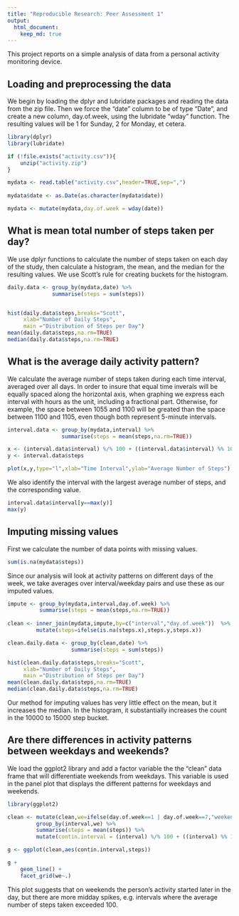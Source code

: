 ```yaml
---
title: "Reproducible Research: Peer Assessment 1"
output: 
  html_document:
    keep_md: true
---
```


This project reports on a simple analysis of data from a personal activity monitoring device.


## Loading and preprocessing the data  

We begin by loading the dplyr and lubridate packages and reading the data from the zip file. Then we force the "date" column to be of type "Date", and create a new column, day.of.week, using the lubridate "wday" function. The resulting values will be 1 for Sunday, 2 for Monday, et cetera.

```r
library(dplyr)
library(lubridate)

if (!file.exists("activity.csv")){
    unzip("activity.zip")
}

mydata <- read.table("activity.csv",header=TRUE,sep=",")
          
mydata$date <- as.Date(as.character(mydata$date))

mydata <- mutate(mydata,day.of.week = wday(date))

```

## What is mean total number of steps taken per day?  

We use dplyr functions to calculate the number of steps taken on each day of the study, then calculate a histogram, the mean, and the median for the resulting values. We use Scott's rule for creating buckets for the histogram.

```r


daily.data <- group_by(mydata,date) %>%
              summarise(steps = sum(steps))


hist(daily.data$steps,breaks="Scott",
     xlab="Number of Daily Steps",
     main ="Distribution of Steps per Day")
mean(daily.data$steps,na.rm=TRUE)
median(daily.data$steps,na.rm=TRUE)
```

## What is the average daily activity pattern?

We calculate the average number of steps taken during each time interval, averaged over all days. In order to insure that equal time inverals will be equally spaced along the horizontal axis, when graphing we express each interval with hours as the unit, including a fractional part. Otherwise, for example, the space between 1055 and 1100 will be greated than the space between 1100 and 1105, even though both represent 5-minute intervals.

```r
interval.data <- group_by(mydata,interval) %>%
                 summarise(steps = mean(steps,na.rm=TRUE))

x <- (interval.data$interval) %/% 100 + ((interval.data$interval) %% 100)/60
y <- interval.data$steps

plot(x,y,type="l",xlab="Time Interval",ylab="Average Number of Steps")
```

We also identify the interval with the largest average number of steps, and the corresponding value.

```r
interval.data$interval[y==max(y)]
max(y)

```


## Imputing missing values  

First we calculate the number of data points with missing values.

```r
sum(is.na(mydata$steps))
```


Since our analysis will look at activity patterns on different days of the week, we take averages over interval/weekday pairs and use these as our imputed values.

```r


impute <- group_by(mydata,interval,day.of.week) %>%
          summarise(steps = mean(steps,na.rm=TRUE))
          
clean <- inner_join(mydata,impute,by=c("interval","day.of.week"))  %>%
         mutate(steps=ifelse(is.na(steps.x),steps.y,steps.x))

```

```r
clean.daily.data <- group_by(clean,date) %>%
                    summarise(steps = sum(steps))

hist(clean.daily.data$steps,breaks="Scott",
     xlab="Number of Daily Steps",
     main ="Distribution of Steps per Day")
mean(clean.daily.data$steps,na.rm=TRUE)
median(clean.daily.data$steps,na.rm=TRUE)
```

Our method for imputing values has very little effect on the mean, but it increases the median. In the histogram, it substantially increases the count in the 10000 to 15000 step bucket.

## Are there differences in activity patterns between weekdays and weekends?  

We load the ggplot2 library and add a factor variable the the "clean" data frame that will differentiate weekends from weekdays. This variable is used in the panel plot that displays the different patterns for weekdays and weekends.

```r
library(ggplot2)

clean <- mutate(clean,we=ifelse(day.of.week==1 | day.of.week==7,"weekend","weekday")) %>%
         group_by(interval,we) %>%
         summarise(steps = mean(steps)) %>%
         mutate(contin.interval = (interval) %/% 100 + ((interval) %% 100)/60)

g <- ggplot(clean,aes(contin.interval,steps))

g + 
    geom_line() +
    facet_grid(we~.)

```

This plot suggests that on weekends the person's activity started later in the day, but there are more midday spikes, e.g. intervals where the average number of steps taken exceeded 100.

